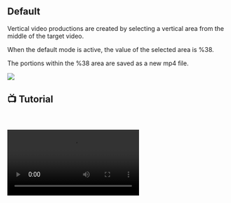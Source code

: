 
## Default

Vertical video productions are created by selecting a vertical area from the middle of the target video.

When the default mode is active, the value of the selected area is %38.

The portions within the %38 area are saved as a new mp4 file.


<Image src={varsayilan} />


## 📺 Tutorial
    

<video controls>
  <source src="https://forum.ve3.plus/assets/files/2024-04-28/docs-english-tutorials/fabrika-alan-varsayilan.mp4" type="video/mp4" />
  Your browser does not support the video tag.
</video>